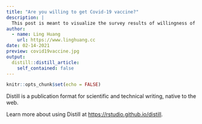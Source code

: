 ```yaml
---
title: "Are you willing to get Covid-19 vaccine?"
description: |
  This post is meant to visualize the survey results of willingness of getting COVID19 Vaccine in various countries. The data is provided by [Imperial College London YouGov Covid 19 Behaviour Tracker Data Hub](https://github.com/YouGov-Data/covid-19-tracker) hosted at Github.
author:
  - name: Ling Huang
    url: https://www.linghuang.cc
date: 02-14-2021
preview: covid19vaccine.jpg
output:
  distill::distill_article:
    self_contained: false
---
```



```r
knitr::opts_chunk$set(echo = FALSE)
```

Distill is a publication format for scientific and technical writing, native to the web.

Learn more about using Distill at <https://rstudio.github.io/distill>.


